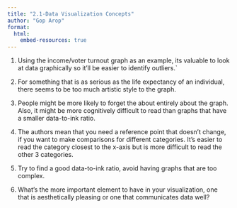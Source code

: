 ```yaml
---
title: "2.1-Data Visualization Concepts"
author: "Gop Arop"
format: 
  html:
    embed-resources: true
---
```


1. Using the income/voter turnout graph as an example, its valuable to look at data graphically so it'll be easier to identify outliers.`

2. For something that is as serious as the life expectancy of an individual, there seems to be too much artistic style to the graph. 

3. People might be more likely to forget the about entirely about the graph. Also, it might be more cognitively difficult to read than graphs that have a smaller data-to-ink ratio. 

4. The authors mean that you need a reference point that doesn't change, if you want to make comparisons for different categories. It's easier to read the category closest to the x-axis but is more difficult to read the other 3 categories. 

5. Try to find a good data-to-ink ratio, avoid having graphs that are too complex. 

6. What's the more important element to have in your visualization, one that is  aesthetically pleasing or one that communicates data well?